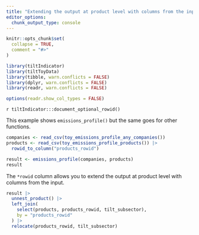 ```yaml
---
title: "Extending the output at product level with columns from the input"
editor_options: 
  chunk_output_type: console
---
```


```r
knitr::opts_chunk$set(
  collapse = TRUE,
  comment = "#>"
)
```

```r
library(tiltIndicator)
library(tiltToyData)
library(tibble, warn.conflicts = FALSE)
library(dplyr, warn.conflicts = FALSE)
library(readr, warn.conflicts = FALSE)

options(readr.show_col_types = FALSE)
```

`r tiltIndicator:::document_optional_rowid()`

This example shows `emissions_profile()` but the same goes for other functions.

```r
companies <- read_csv(toy_emissions_profile_any_companies())
products <- read_csv(toy_emissions_profile_products()) |>
  rowid_to_column("products_rowid")

result <- emissions_profile(companies, products)
result
```

The `*rowid` column allows you to extend the output at product level with
columns from the input.

```r
result |>
  unnest_product() |>
  left_join(
    select(products, products_rowid, tilt_subsector),
    by = "products_rowid"
  ) |>
  relocate(products_rowid, tilt_subsector)
```


